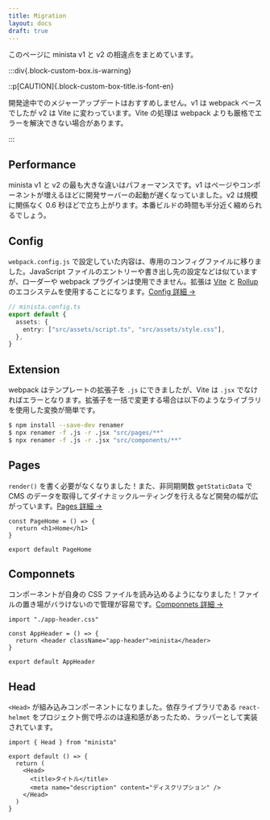 ```yaml
---
title: Migration
layout: docs
draft: true
---
```



このページに minista v1 と v2 の相違点をまとめています。

:::div{.block-custom-box.is-warning}

::p[CAUTION]{.block-custom-box-title.is-font-en}

開発途中でのメジャーアップデートはおすすめしません。v1 は webpack ベースでしたが v2 は Vite に変わっています。Vite の処理は webpack よりも厳格でエラーを解決できない場合があります。

:::

## Performance

<BlockPerformance />

minista v1 と v2 の最も大きな違いはパフォーマンスです。v1 はページやコンポーネントが増えるほどに開発サーバーの起動が遅くなっていました。v2 は規模に関係なく 0.6 秒ほどで立ち上がります。本番ビルドの時間も半分近く縮められるでしょう。

## Config

`webpack.config.js` で設定していた内容は、専用のコンフィグファイルに移りました。JavaScript ファイルのエントリーや書き出し先の設定などは似ていますが、ローダーや webpack プラグインは使用できません。拡張は [Vite](https://github.com/vitejs/awesome-vite) と [Rollup](https://github.com/rollup/plugins) のエコシステムを使用することになります。[Config 詳細 →](/docs/config)

```ts
// minista.config.ts
export default {
  assets: {
    entry: ["src/assets/script.ts", "src/assets/style.css"],
  },
}
```

## Extension

webpack はテンプレートの拡張子を `.js` にできましたが、Vite は `.jsx` でなければエラーとなります。拡張子を一括で変更する場合は以下のようなライブラリを使用した変換が簡単です。

```sh
$ npm install --save-dev renamer
$ npx renamer -f .js -r .jsx "src/pages/**"
$ npx renamer -f .js -r .jsx "src/components/**"
```

## Pages

`render()` を書く必要がなくなりました！また、非同期関数 `getStaticData` で CMS のデータを取得してダイナミックルーティングを行えるなど開発の幅が広がっています。[Pages 詳細 →](/docs/pages)

```tsx
const PageHome = () => {
  return <h1>Home</h1>
}

export default PageHome
```

## Componnets

コンポーネントが自身の CSS ファイルを読み込めるようになりました！ファイルの置き場がバラけないので管理が容易です。[Componnets 詳細 →](/docs/pages)

```tsx
import "./app-header.css"

const AppHeader = () => {
  return <header className="app-header">minista</header>
}

export default AppHeader
```

## Head

`<Head>` が組み込みコンポーネントになりました。依存ライブラリである `react-helmet` をプロジェクト側で呼ぶのは違和感があったため、ラッパーとして実装されています。

```tsx
import { Head } from "minista"

export default () => {
  return (
    <Head>
      <title>タイトル</title>
      <meta name="description" content="ディスクリプション" />
    </Head>
  )
}
```
